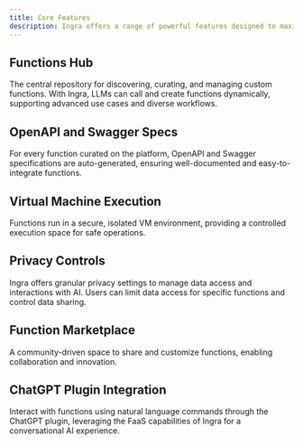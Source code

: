 ```yaml
---
title: Core Features
description: Ingra offers a range of powerful features designed to maximize efficiency and flexibility for AI-driven automation.
---
```


## Functions Hub

The central repository for discovering, curating, and managing custom functions. With Ingra, LLMs can call and create functions dynamically, supporting advanced use cases and diverse workflows.

## OpenAPI and Swagger Specs

For every function curated on the platform, OpenAPI and Swagger specifications are auto-generated, ensuring well-documented and easy-to-integrate functions.

## Virtual Machine Execution

Functions run in a secure, isolated VM environment, providing a controlled execution space for safe operations.

## Privacy Controls

Ingra offers granular privacy settings to manage data access and interactions with AI. Users can limit data access for specific functions and control data sharing.

## Function Marketplace

A community-driven space to share and customize functions, enabling collaboration and innovation.

## ChatGPT Plugin Integration

Interact with functions using natural language commands through the ChatGPT plugin, leveraging the FaaS capabilities of Ingra for a conversational AI experience.

